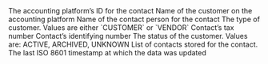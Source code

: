 <ResponseField name="platform_id" type="string" required>
  The accounting platform’s ID for the contact
</ResponseField>

<ResponseField name="name" type="string" required>
  Name of the customer on the accounting platform
</ResponseField>

<ResponseField name="contact_name" type="string" required>
  Name of the contact person for the contact
</ResponseField>

<ResponseField name="contact_type" type="enum" required>
  The type of customer. Values are either `CUSTOMER` or `VENDOR`
</ResponseField>

<ResponseField name="currency" type="object" required>
  <Expandable title="properties">
    <ResponseField name="data" type="Object" required>
      <Expandable title="properties">
        <Snippet file="currency_snippet.mdx" />
      </Expandable>
    </ResponseField>
  </Expandable>
</ResponseField>

<ResponseField name="tax_number" type="string" required>
  Contact’s tax number
</ResponseField>

<ResponseField name="registration_number" type="string" required>
  Contact’s identifying number
</ResponseField>

<ResponseField name="status" type="enum" required>
  The status of the customer. Values are: ACTIVE, ARCHIVED, UNKNOWN
</ResponseField>

<ResponseField name="contact_persons" type="Contact Person" required>
  List of contacts stored for the contact.
</ResponseField>

<ResponseField name="external_links" type="External Link" required>
  <Expandable title="properties">
    <ResponseField name="data" type="Object" required>
      <Expandable title="properties">
        <Snippet file="externalLink.mdx" />
      </Expandable>
    </ResponseField>
  </Expandable>
</ResponseField>

<ResponseField name="phone_numbers" type="Phone Number" required>
  <Expandable title="properties">
    <ResponseField name="data" type="Object" required>
      <Expandable title="properties">
        <Snippet file="phone.mdx" />
      </Expandable>
    </ResponseField>
  </Expandable>
</ResponseField>

<ResponseField name="addresses" type="Address" required>
  <Expandable title="properties">
    <ResponseField name="data" type="Object" required>
      <Expandable title="properties">
        <Snippet file="addresses.mdx" />
      </Expandable>
    </ResponseField>
  </Expandable>
</ResponseField>

<ResponseField name="updated_at" type="date" required>
  The last ISO 8601 timestamp at which the data was updated
</ResponseField>
